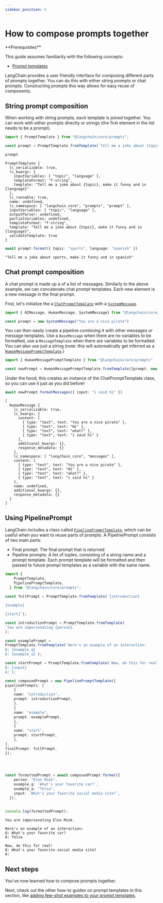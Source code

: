 ```yaml
---
sidebar_position: 5
---
```


# How to compose prompts together

<Info>
**Prerequisites**


This guide assumes familiarity with the following concepts:

- [Prompt templates](/oss/python/concepts/prompt_templates)

</Info>

LangChain provides a user friendly interface for composing different parts of prompts together. You can do this with either string prompts or chat prompts. Constructing prompts this way allows for easy reuse of components.

## String prompt composition

When working with string prompts, each template is joined together. You can work with either prompts directly or strings (the first element in the list needs to be a prompt).


```typescript
import { PromptTemplate } from "@langchain/core/prompts";

const prompt = PromptTemplate.fromTemplate(`Tell me a joke about {topic}, make it funny and in {language}`)

prompt
```



```output
PromptTemplate {
  lc_serializable: true,
  lc_kwargs: {
    inputVariables: [ "topic", "language" ],
    templateFormat: "f-string",
    template: "Tell me a joke about {topic}, make it funny and in {language}"
  },
  lc_runnable: true,
  name: undefined,
  lc_namespace: [ "langchain_core", "prompts", "prompt" ],
  inputVariables: [ "topic", "language" ],
  outputParser: undefined,
  partialVariables: undefined,
  templateFormat: "f-string",
  template: "Tell me a joke about {topic}, make it funny and in {language}",
  validateTemplate: true
}
```



```typescript
await prompt.format({ topic: "sports", language: "spanish" })
```



```output
"Tell me a joke about sports, make it funny and in spanish"
```


## Chat prompt composition

A chat prompt is made up a of a list of messages. Similarly to the above example, we can concatenate chat prompt templates. Each new element is a new message in the final prompt.

First, let's initialize the a [`ChatPromptTemplate`](https://api.python.langchain.com/en/latest/prompts/langchain_core.prompts.chat.ChatPromptTemplate.html) with a [`SystemMessage`](https://api.python.langchain.com/en/latest/messages/langchain_core.messages.system.SystemMessage.html).


```typescript
import { AIMessage, HumanMessage, SystemMessage} from "@langchain/core/messages"

const prompt = new SystemMessage("You are a nice pirate")
```

You can then easily create a pipeline combining it with other messages *or* message templates.
Use a `BaseMessage` when there are no variables to be formatted, use a `MessageTemplate` when there are variables to be formatted. You can also use just a string (note: this will automatically get inferred as a [`HumanMessagePromptTemplate`](https://api.js.langchain.com/classes/langchain_core.prompts.HumanMessagePromptTemplate.html).)


```typescript
import { HumanMessagePromptTemplate } from "@langchain/core/prompts"

const newPrompt = HumanMessagePromptTemplate.fromTemplate([prompt, new HumanMessage("Hi"), new AIMessage("what?"), "{input}"])
```

Under the hood, this creates an instance of the ChatPromptTemplate class, so you can use it just as you did before!


```typescript
await newPrompt.formatMessages({ input: "i said hi" })
```



```output
[
  HumanMessage {
    lc_serializable: true,
    lc_kwargs: {
      content: [
        { type: "text", text: "You are a nice pirate" },
        { type: "text", text: "Hi" },
        { type: "text", text: "what?" },
        { type: "text", text: "i said hi" }
      ],
      additional_kwargs: {},
      response_metadata: {}
    },
    lc_namespace: [ "langchain_core", "messages" ],
    content: [
      { type: "text", text: "You are a nice pirate" },
      { type: "text", text: "Hi" },
      { type: "text", text: "what?" },
      { type: "text", text: "i said hi" }
    ],
    name: undefined,
    additional_kwargs: {},
    response_metadata: {}
  }
]
```


## Using PipelinePrompt

LangChain includes a class called [`PipelinePromptTemplate`](https://api.js.langchain.com/classes/_langchain_core.prompts.PipelinePromptTemplate.html), which can be useful when you want to reuse parts of prompts. A PipelinePrompt consists of two main parts:

- Final prompt: The final prompt that is returned
- Pipeline prompts: A list of tuples, consisting of a string name and a prompt template. Each prompt template will be formatted and then passed to future prompt templates as a variable with the same name.


```typescript
import {
    PromptTemplate,
    PipelinePromptTemplate,
  } from "@langchain/core/prompts";
  
const fullPrompt = PromptTemplate.fromTemplate(`{introduction}

{example}

{start}`);

const introductionPrompt = PromptTemplate.fromTemplate(
`You are impersonating {person}.`
);

const examplePrompt =
PromptTemplate.fromTemplate(`Here's an example of an interaction:
Q: {example_q}
A: {example_a}`);

const startPrompt = PromptTemplate.fromTemplate(`Now, do this for real!
Q: {input}
A:`);

const composedPrompt = new PipelinePromptTemplate({
pipelinePrompts: [
    {
    name: "introduction",
    prompt: introductionPrompt,
    },
    {
    name: "example",
    prompt: examplePrompt,
    },
    {
    name: "start",
    prompt: startPrompt,
    },
],
finalPrompt: fullPrompt,
});
  

  
```


```typescript
const formattedPrompt = await composedPrompt.format({
    person: "Elon Musk",
    example_q: `What's your favorite car?`,
    example_a: "Telsa",
    input: `What's your favorite social media site?`,
  });
  
  
console.log(formattedPrompt);

```
```output
You are impersonating Elon Musk.

Here's an example of an interaction:
Q: What's your favorite car?
A: Telsa

Now, do this for real!
Q: What's your favorite social media site?
A:
```
## Next steps

You've now learned how to compose prompts together.

Next, check out the other how-to guides on prompt templates in this section, like [adding few-shot examples to your prompt templates](/oss/python/how-to/few_shot_examples_chat).
